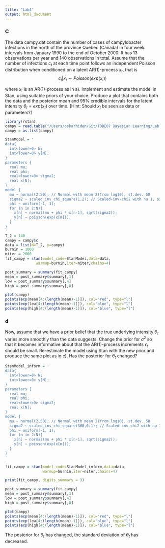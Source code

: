```yaml
---
title: "Lab4"
output: html_document
---
```


### C
The data campy.dat contain the number of cases of campylobacter infections in the north of the province Quebec (Canada) in four week intervals from January 1990 to the end of October 2000. It has 13 observations per year and 140 observations in total. Assume that the number of infections $c_t$ at each time point follows an independent Poisson distribution when conditioned on a latent AR(1)-process $x_t$, that is
$$c_t|x_t \sim Poisson(exp(x_t))$$
 
where $x_t$ is an AR(1)-process as in a). Implement and estimate the model in Stan, using suitable priors of your choice. Produce a plot that contains both the data and the posterior mean and 95% credible intervals for the latent intensity $\theta_t = exp(x_t)$ over time. [Hint: Should $x_t$ be seen as data or parameters?]

```r
library(rstan)
campy = read.table("/Users/oskarhiden/Git/TDDE07 Bayesian Learning/Lab 4/campy.dat", header = TRUE)
campy = as.list(campy)

StanModel = '
data{
  int<lower=0> N;
  int<lower=0> y[N];
}
parameters {
  real mu;
  real phi;
  real<lower=0> sigma2;
  real x[N];
}
model {
  mu ~ normal(2,50); // Normal with mean 2(from log10), st.dev. 50
  sigma2 ~ scaled_inv_chi_square(1,2); // Scaled-inv-chi2 with nu 1, sigma 10
  phi ~ uniform(-1, 1);
  for (n in 2:N){
    x[n] ~ normal(mu + phi * x[n-1], sqrt(sigma2));
    y[n] ~ poisson(exp(x[n]));
  }
}
'
T_2 = 140
campy = campy$c
data = list(N=T_2, y=campy)
burnin = 1000
niter = 2000
fit_campy = stan(model_code=StanModel,data=data,
              warmup=burnin,iter=niter,chains=4)

post_summary = summary(fit_campy)
mean = post_summary$summary[,1]
low = post_summary$summary[,4]
high = post_summary$summary[,8]

plot(campy)
points(exp(mean[4:(length(mean)-1)]), col="red", type="l")
points(exp(low[4:(length(mean)-1)]), col="blue", type="l")
points(exp(high[4:(length(mean)-1)]), col="blue", type="l")
```

### d
Now, assume that we have a prior belief that the true underlying intensity $\theta_t$ varies more smoothly than the data suggests. Change the prior for $\sigma^2$ so that it becomes informative about that the AR(1)-process increments $\epsilon_t$ should be small. Re-estimate the model using Stan with the new prior and produce the same plot as in c). Has the posterior for $\theta_t$ changed?

```r
StanModel_inform = '
data{
  int<lower=0> N;
  int<lower=0> y[N];
}
parameters {
  real mu;
  real phi;
  real<lower=0> sigma2;
  real x[N];
}
model {
  mu ~ normal(2,50); // Normal with mean 2(from log10), st.dev. 50
  sigma2 ~ scaled_inv_chi_square(300,0.1); // Scaled-inv-chi2 with nu 1, sigma 10
  phi ~ uniform(-1, 1);
  for (n in 2:N){
    x[n] ~ normal(mu + phi * x[n-1], sqrt(sigma2));
    y[n] ~ poisson(exp(x[n]));
  }
}
'

fit_campy = stan(model_code=StanModel_inform,data=data,
                 warmup=burnin,iter=niter,chains=4)

print(fit_campy, digits_summary = 3)

post_summary = summary(fit_campy)
mean = post_summary$summary[,1]
low = post_summary$summary[,4]
high = post_summary$summary[,8]

plot(campy)
points(exp(mean[4:(length(mean)-1)]), col="red", type="l")
points(exp(low[4:(length(mean)-1)]), col="blue", type="l")
points(exp(high[4:(length(mean)-1)]), col="blue", type="l")
```

The posterior for $\theta_t$ has changed, the standard deviation of $\theta_t$ has decreased.